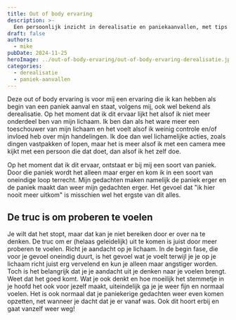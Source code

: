---
title: Out of body ervaring
description: >-
  Een persoonlijk inzicht in derealisatie en paniekaanvallen, met tips om rust te vinden door je aandacht te richten op je lichaam en gevoel.
draft: false
authors:
  - mike
pubDate: 2024-11-25
heroImage: ../out-of-body-ervaring/out-of-body-ervaring-derealisatie.jpg
categories:
  - derealisatie
  - paniek-aanvallen
---

Deze out of body ervaring is voor mij een ervaring die ik kan hebben als begin van een paniek aanval en staat, volgens mij, ook wel bekend als derealisatie.
Op het moment dat ik dit ervaar lijkt het alsof ik niet meer onderdeel ben van mijn lichaam. 
Ik ben dan als het ware meer een toeschouwer van mijn lichaam en het voelt alsof ik weinig controle en/of invloed heb over mijn handelingen. 
Ik doe dan wel lichamelijke acties, zoals dingen vastpakken of lopen, maar het is meer alsof ik met een camera mee kijkt met een persoon die dat doet, dan alsof ik het zelf doe. 

Op het moment dat ik dit ervaar, ontstaat er bij mij een soort van paniek. 
Door die paniek wordt het alleen maar erger en kom ik in een soort van oneindige loop terrecht. 
Mijn gedachten maken namelijk de paniek erger en de paniek maakt dan weer mijn gedachten erger.
Het gevoel dat "ik hier nooit meer uitkom" is misschien wel het ergste van dit alles.

## De truc is om proberen te voelen
Je wilt dat het stopt, maar dat kan je niet bereiken door er over na te denken. 
De truc om er (helaas geleidelijk) uit te komen is juist door meer proberen te voelen. Richt je aandacht op je lichaam. 
In de begin fase, die voor je gevoel oneindig duurt, is het gevoel wat je voelt terwijl je je op je lichaam richt juist erg vervelend en kun je alleen maar angstiger worden. 
Toch is het belangrijk dat je je aandacht uit je denken naar je voelen brengt. Weet dat het goed komt.
Wat je ook denkt en hoe moeilijk het stemmetje in je hoofd het ook voor jezelf maakt, uiteindelijk ga je je weer fijn en normaal voelen.
Het is ook normaal dat je paniekerige gedachten weer even komen opzetten, net wanneer je dacht dat je er vanaf was. Ook dit hoort erbij en gaat vanzelf weer weg!
